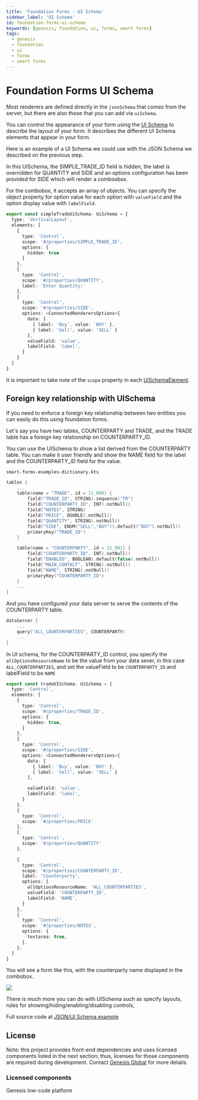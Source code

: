 ---
title: 'Foundation Forms - UI Schema'
sidebar_label: 'UI Schema'
id: foundation-forms-ui-schema
keywords: [genesis, foundation, ui, forms, smart forms]
tags:
  - genesis
  - foundation
  - ui
  - forms
  - smart forms
---

# Foundation Forms UI Schema

Most renderers are defined directly in the `jsonSchema` that comes from the server, but there are also those that you can add via `uiSchema`.

You can control the appearance of your form using the [UI Schema](https://learn.genesis.global/docs/web/forms/docs/api/foundation-forms.uischema/?_highlight=uisc#uischema-type) to describe the layout of your form. It describes the different UI Schema elements that appear in your form.

Here is an example of a UI Schema we could use with the JSON Schema we described on the previous step.

In this UISchema, the SIMPLE_TRADE_ID field is hidden, the label is overridden for QUANTITY and SIDE and an options configuration has been provided for SIDE which will render a comboxbox.

For the combobox, it accepts an array of objects. You can specify the object property for option value for each option with `valueField` and the option display value with `labelField`.


```ts
export const simpleTradeUiSchema: UiSchema = {
  type: 'VerticalLayout',
  elements: [
    {
      type: 'Control',
      scope: '#/properties/SIMPLE_TRADE_ID',
      options: {
        hidden: true
      }
    },
    {
      type: 'Control',
      scope: '#/properties/QUANTITY',
      label: 'Enter Quantity:'
    },
    {
      type: 'Control',
      scope: '#/properties/SIDE',
      options: <ConnectedRenderersOptions>{
        data: [
          { label: 'Buy', value: 'BUY' },
          { label: 'Sell', value: 'SELL' }
        ],
        valueField: 'value',
        labelField: 'label',
      }
    }
  ]
}
```

It is important to take note of the `scope` property in each [UiSchemaElement](https://learn.genesis.global/docs/web/forms/docs/api/foundation-forms.uischemaelement/?_highlight=uisc#uischemaelement-type).


## Foreign key relationship with UISchema

If you need to enforce a foreign key relationship between two entities you can easily do this using foundation forms.

Let's say you have two tables, COUNTERPARTY and TRADE, and the TRADE table has a foreign key relationship on COUNTERPARTY_ID.

You can use the UISchema to show a list derived from the COUNTERPARTY table. You can make it user friendly and show the NAME field for the label and the COUNTERPARTY_ID field for the value.

`smart-forms-examples-dictionary.kts`

```kts
tables {
    ...
    table(name = "TRADE", id = 11_000) {
        field("TRADE_ID", STRING).sequence("TR")
        field("COUNTERPARTY_ID", INT).notNull()
        field("NOTES", STRING)
        field("PRICE", DOUBLE).notNull()
        field("QUANTITY", STRING).notNull()
        field("SIDE", ENUM("SELL","BUY")).default("BUY").notNull()
        primaryKey("TRADE_ID")
    }

    table(name = "COUNTERPARTY", id = 11_001) {
        field("COUNTERPARTY_ID", INT).notNull()
        field("ENABLED", BOOLEAN).default(false).notNull()
        field("MAIN_CONTACT", STRING).notNull()
        field("NAME", STRING).notNull()
        primaryKey("COUNTERPARTY_ID")
    }
    ...
}
```

And you have configured your data server to serve the contents of the COUNTERPARTY table.
```kts
dataServer {
    ...
    query("ALL_COUNTERPARTIES", COUNTERPARTY)
    ...
}
```


In UI schema, for the COUNTERPARTY_ID control, you specify the `allOptionsResourceName` to be the value from your data sever, in this case `ALL_COUNTERPARTIES`, and set the valueField to be `COUNTERPARTY_ID` and labelField to be `NAME`


```ts
export const tradeUISchema: UiSchema = {
  type: 'Control',
  elements: [
    {
      type: 'Control',
      scope: '#/properties/TRADE_ID',
      options: {
        hidden: true,
      }
    },
    {
      type: 'Control',
      scope: '#/properties/SIDE',
      options: <ConnectedRenderersOptions>{
        data: [
          { label: 'Buy', value: 'BUY' },
          { label: 'Sell', value: 'SELL' }
        ],

        valueField: 'value',
        labelField: 'label',
      }
    },
    {
      type: 'Control',
      scope: '#/properties/PRICE'
    },
    {
      type: 'Control',
      scope: '#/properties/QUANTITY'
    },

    {
      type: 'Control',
      scope: '#/properties/COUNTERPARTY_ID',
      label: 'Counterparty',
      options: {
        allOptionsResourceName: 'ALL_COUNTERPARTIES',
        valueField: 'COUNTERPARTY_ID',
        labelField: 'NAME',
      }
    },
    {
      type: 'Control',
      scope: '#/properties/NOTES',
      options: {
        textarea: true,
      },
    },
  ]
}

```

You will see a form like this, with the counterparty name displayed in the combobox.

![](/img/smart-forms/foreign-key-form.png)

There is much more you can do with UISchema such as specify layouts, rules for showing/hiding/enabling/disabling controls,

Full source code at [JSON/UI Schema example](https://github.com/genesiscommunitysuccess/form-examples/tree/main/client/src/routes/forms-json-schema)

## License

Note: this project provides front-end dependencies and uses licensed components listed in the next section; thus, licenses for those components are required during development. Contact [Genesis Global](https://genesis.global/contact-us/) for more details.

### Licensed components
Genesis low-code platform
